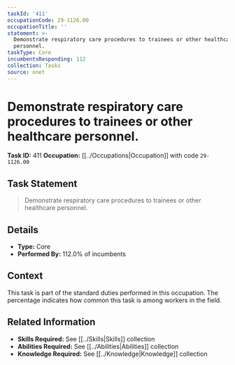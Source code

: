 ```yaml
---
taskId: '411'
occupationCode: 29-1126.00
occupationTitle: ''
statement: >-
  Demonstrate respiratory care procedures to trainees or other healthcare
  personnel.
taskType: Core
incumbentsResponding: 112
collection: Tasks
source: onet
---
```

# Demonstrate respiratory care procedures to trainees or other healthcare personnel.

**Task ID:** 411
**Occupation:** [[../Occupations|Occupation]] with code `29-1126.00`

## Task Statement

> Demonstrate respiratory care procedures to trainees or other healthcare personnel.

## Details

- **Type:** Core
- **Performed By:** 112.0% of incumbents

## Context

This task is part of the standard duties performed in this occupation. The percentage indicates how common this task is among workers in the field.

## Related Information

- **Skills Required:** See [[../Skills|Skills]] collection
- **Abilities Required:** See [[../Abilities|Abilities]] collection
- **Knowledge Required:** See [[../Knowledge|Knowledge]] collection
